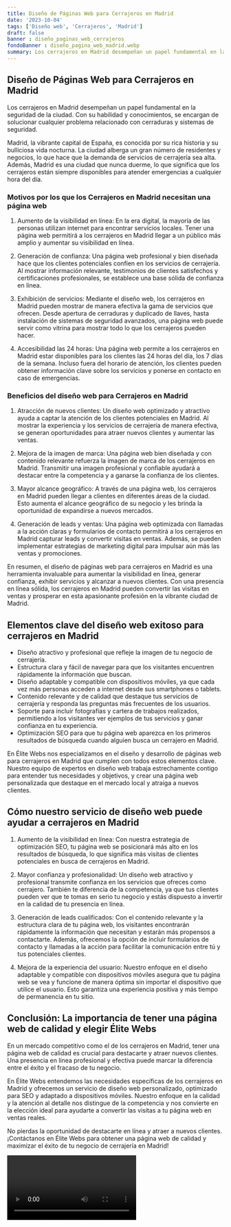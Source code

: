 ```yaml
---
title: Diseño de Páginas Web para Cerrajeros en Madrid
date: '2023-10-04'
tags: ['Diseño web', 'Cerrajeros', 'Madrid']
draft: false
banner : diseño_paginas_web_cerrajeros
fondoBanner : diseño_pagina_web_madrid.webp
summary: Los cerrajeros en Madrid desempeñan un papel fundamental en la seguridad de la ciudad. Con su habilidad y conocimientos, se encargan de solucionar cualquier problema relacionado con cerraduras y sistemas de seguridad. 
---
```


## Diseño de Páginas Web para Cerrajeros en Madrid

Los cerrajeros en Madrid desempeñan un papel fundamental en la seguridad de la ciudad. Con su habilidad y conocimientos, se encargan de solucionar cualquier problema relacionado con cerraduras y sistemas de seguridad. 

Madrid, la vibrante capital de España, es conocida por su rica historia y su bulliciosa vida nocturna. La ciudad alberga un gran número de residentes y negocios, lo que hace que la demanda de servicios de cerrajería sea alta. Además, Madrid es una ciudad que nunca duerme, lo que significa que los cerrajeros están siempre disponibles para atender emergencias a cualquier hora del día.

### Motivos por los que los Cerrajeros en Madrid necesitan una página web

1. Aumento de la visibilidad en línea: En la era digital, la mayoría de las personas utilizan internet para encontrar servicios locales. Tener una página web permitirá a los cerrajeros en Madrid llegar a un público más amplio y aumentar su visibilidad en línea.

2. Generación de confianza: Una página web profesional y bien diseñada hace que los clientes potenciales confíen en los servicios de cerrajería. Al mostrar información relevante, testimonios de clientes satisfechos y certificaciones profesionales, se establece una base sólida de confianza en línea.

3. Exhibición de servicios: Mediante el diseño web, los cerrajeros en Madrid pueden mostrar de manera efectiva la gama de servicios que ofrecen. Desde apertura de cerraduras y duplicado de llaves, hasta instalación de sistemas de seguridad avanzados, una página web puede servir como vitrina para mostrar todo lo que los cerrajeros pueden hacer.

4. Accesibilidad las 24 horas: Una página web permite a los cerrajeros en Madrid estar disponibles para los clientes las 24 horas del día, los 7 días de la semana. Incluso fuera del horario de atención, los clientes pueden obtener información clave sobre los servicios y ponerse en contacto en caso de emergencias.

### Beneficios del diseño web para Cerrajeros en Madrid

1. Atracción de nuevos clientes: Un diseño web optimizado y atractivo ayuda a captar la atención de los clientes potenciales en Madrid. Al mostrar la experiencia y los servicios de cerrajería de manera efectiva, se generan oportunidades para atraer nuevos clientes y aumentar las ventas.

2. Mejora de la imagen de marca: Una página web bien diseñada y con contenido relevante refuerza la imagen de marca de los cerrajeros en Madrid. Transmitir una imagen profesional y confiable ayudará a destacar entre la competencia y a ganarse la confianza de los clientes.

3. Mayor alcance geográfico: A través de una página web, los cerrajeros en Madrid pueden llegar a clientes en diferentes áreas de la ciudad. Esto aumenta el alcance geográfico de su negocio y les brinda la oportunidad de expandirse a nuevos mercados.

4. Generación de leads y ventas: Una página web optimizada con llamadas a la acción claras y formularios de contacto permitirá a los cerrajeros en Madrid capturar leads y convertir visitas en ventas. Además, se pueden implementar estrategias de marketing digital para impulsar aún más las ventas y promociones.

En resumen, el diseño de páginas web para cerrajeros en Madrid es una herramienta invaluable para aumentar la visibilidad en línea, generar confianza, exhibir servicios y alcanzar a nuevos clientes. Con una presencia en línea sólida, los cerrajeros en Madrid pueden convertir las visitas en ventas y prosperar en esta apasionante profesión en la vibrante ciudad de Madrid.

<GifSeo />

<Cta />

## Elementos clave del diseño web exitoso para cerrajeros en Madrid

- Diseño atractivo y profesional que refleje la imagen de tu negocio de cerrajería.
- Estructura clara y fácil de navegar para que los visitantes encuentren rápidamente la información que buscan.
- Diseño adaptable y compatible con dispositivos móviles, ya que cada vez más personas acceden a internet desde sus smartphones o tablets.
- Contenido relevante y de calidad que destaque tus servicios de cerrajería y responda las preguntas más frecuentes de los usuarios.
- Soporte para incluir fotografías y cartera de trabajos realizados, permitiendo a los visitantes ver ejemplos de tus servicios y ganar confianza en tu experiencia.
- Optimización SEO para que tu página web aparezca en los primeros resultados de búsqueda cuando alguien busca un cerrajero en Madrid.

En Élite Webs nos especializamos en el diseño y desarrollo de páginas web para cerrajeros en Madrid que cumplen con todos estos elementos clave. Nuestro equipo de expertos en diseño web trabaja estrechamente contigo para entender tus necesidades y objetivos, y crear una página web personalizada que destaque en el mercado local y atraiga a nuevos clientes.

## Cómo nuestro servicio de diseño web puede ayudar a cerrajeros en Madrid

1. Aumento de la visibilidad en línea: Con nuestra estrategia de optimización SEO, tu página web se posicionará más alto en los resultados de búsqueda, lo que significa más visitas de clientes potenciales en busca de cerrajeros en Madrid.

2. Mayor confianza y profesionalidad: Un diseño web atractivo y profesional transmite confianza en los servicios que ofreces como cerrajero. También te diferencia de la competencia, ya que tus clientes pueden ver que te tomas en serio tu negocio y estás dispuesto a invertir en la calidad de tu presencia en línea.

3. Generación de leads cualificados: Con el contenido relevante y la estructura clara de tu página web, los visitantes encontrarán rápidamente la información que necesitan y estarán más propensos a contactarte. Además, ofrecemos la opción de incluir formularios de contacto y llamadas a la acción para facilitar la comunicación entre tú y tus potenciales clientes.

4. Mejora de la experiencia del usuario: Nuestro enfoque en el diseño adaptable y compatible con dispositivos móviles asegura que tu página web se vea y funcione de manera óptima sin importar el dispositivo que utilice el usuario. Esto garantiza una experiencia positiva y más tiempo de permanencia en tu sitio.

## Conclusión: La importancia de tener una página web de calidad y elegir Élite Webs

En un mercado competitivo como el de los cerrajeros en Madrid, tener una página web de calidad es crucial para destacarte y atraer nuevos clientes. Una presencia en línea profesional y efectiva puede marcar la diferencia entre el éxito y el fracaso de tu negocio.

En Élite Webs entendemos las necesidades específicas de los cerrajeros en Madrid y ofrecemos un servicio de diseño web personalizado, optimizado para SEO y adaptado a dispositivos móviles. Nuestro enfoque en la calidad y la atención al detalle nos distingue de la competencia y nos convierte en la elección ideal para ayudarte a convertir las visitas a tu página web en ventas reales.

No pierdas la oportunidad de destacarte en línea y atraer a nuevos clientes. ¡Contáctanos en Élite Webs para obtener una página web de calidad y maximizar el éxito de tu negocio de cerrajería en Madrid!

<Video />

<CtaBot job='Cerrajeros' city='Madrid'/>

<Gmaps query='Madrid+españa+maps' />